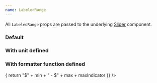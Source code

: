 ```yaml
---
name: LabeledRange
---
```


All `LabeledRange` props are passed to the underlying [Slider](#/docs-slider)
component.

### Default

<Playground>
	<Box p={2}>
		<LabeledRange
			min={1}
			max={100}
			step={1}
			defaultValue={[1, 100]}
			disabled={false}
			label="Height"
		/>
	</Box>
</Playground>

### With unit defined

<Playground>
	<Box p={2}>
		<LabeledRange
			min={1}
			max={100}
			step={1}
			defaultValue={[1, 100]}
			disabled={false}
			label="Height"
		/>
	</Box>
</Playground>

### With formatter function defined

<Playground>
	<Box p={2}>
		<LabeledRange
			min={1}
			max={100}
			step={1}
			defaultValue={[1, 100]}
			disabled={false}
			label="Price"
			formatter={(min, max, maxIndicator) => {
				return "$" + min + " - $" + max + maxIndicator
			}}
		/>
	</Box>
</Playground>
